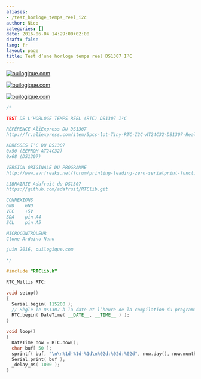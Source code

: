 ```yaml
---
aliases:
- /test_horloge_temps_reel_i2c
author: Nico
categories: []
date: 2016-06-04 14:29:00+02:00
draft: false
lang: fr
layout: page
title: Test d’une horloge temps réel DS1307 I²C
---
```


[![ouilogique.com][img_1]][img_1]

[img_1]: ./images/2016-06-04-test_horloge_temps_reel_i2c_001_lowres.jpg

[![ouilogique.com][img_2]][img_2]

[img_2]: ./images/2016-06-04-test_horloge_temps_reel_i2c_002_lowres.jpg

[![ouilogique.com][img_3]][img_3]

[img_3]: ./images/2016-06-04-test_horloge_temps_reel_i2c_003_lowres.jpg

```c++
/*

TEST DE L’HORLOGE TEMPS RÉEL (RTC) DS1307 I²C

RÉFÉRENCE AliExpress DU DS1307
http://fr.aliexpress.com/item/5pcs-lot-Tiny-RTC-I2C-AT24C32-DS1307-Real-Time-Clock-Module-Board-For-Arduino-With-A/32327865928.html

ADRESSES I²C DU DS1307
0x50 (EEPROM AT24C32)
0x68 (DS1307)

VERSION ORIGINALE DU PROGRAMME
http://www.avrfreaks.net/forum/printing-leading-zero-serialprint-function

LIBRAIRIE Adafruit du DS1307
https://github.com/adafruit/RTClib.git

CONNEXIONS
GND    GND
VCC    +5V
SDA    pin A4
SCL    pin A5

MICROCONTRÔLEUR
Clone Arduino Nano

juin 2016, ouilogique.com

*/

#include "RTClib.h"

RTC_Millis RTC;

void setup()
{
  Serial.begin( 115200 );
  // Règle le DS1307 à la date et l’heure de la compilation du programme
  RTC.begin( DateTime( __DATE__, __TIME__ ) );
}

void loop()
{
  DateTime now = RTC.now();
  char buf[ 50 ];
  sprintf( buf, "\n\n%1d-%1d-%1d\n%02d:%02d:%02d", now.day(), now.month(), now.year(), now.hour(), now.minute(), now.second() );
  Serial.print( buf );
  _delay_ms( 1000 );
}
```

<script src="/js/prev_next_links.js"></script>
<script src="/js/prev_next_buttons.js"></script>


